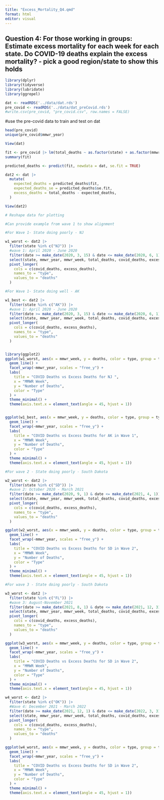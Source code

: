 ```yaml
---
title: "Excess_Mortality_Q4.qmd"
format: html
editor: visual
---
```


## Question 4: **For those working in groups**: Estimate excess mortality for each week for each state. Do COVID-19 deaths explain the excess mortality? - pick a good region/state to show this holds

```r
library(dplyr)
library(tidyverse)
library(lubridate)
library(ggrepel)
```

```r
dat <- readRDS('../data/dat.rds')
pre_covid <- readRDS('../data/dat_preCovid.rds')
#write.csv(pre_covid, "pre_covid.csv", row.names = FALSE)
```

#use the pre-covid data to train and test on dat

```r
head(pre_covid)
unique(pre_covid$mmwr_year)

View(dat)
```

```r
fit <- pre_covid |> lm(total_deaths ~ as.factor(state) + as.factor(mmwr_week) + as.factor(region), data = _)
summary(fit)
```

```r
predicted_deaths <- predict(fit, newdata = dat, se.fit = TRUE)

dat2 <- dat |>
  mutate(
    expected_deaths = predicted_deaths$fit, 
    expected_deaths_se = predicted_deaths$se.fit, 
    excess_deaths = total_deaths - expected_deaths, 
  )

View(dat2)

```

```r
# Reshape data for plotting

#Can provide example from wave 1 to show alignment

#For Wave 1- State doing poorly - NJ

w1_worst <- dat2 |> 
  filter(state %in% c("NJ")) |> 
  #wave 1: April 2020 - June 2020
  filter(date >= make_date(2020, 3, 15) & date <= make_date(2020, 6, 1)) |> 
  select(state, mmwr_year, mmwr_week, total_deaths, covid_deaths, excess_deaths) |>
  pivot_longer(
    cols = c(covid_deaths, excess_deaths),
    names_to = "type",
    values_to = "deaths"
  )

#For Wave 1- State doing well - AK 

w1_best <- dat2 |> 
  filter(state %in% c("AK")) |> 
  #wave 1: April 2020 - June 2020
  filter(date >= make_date(2020, 3, 15) & date <= make_date(2020, 6, 1)) |> 
  select(state, mmwr_year, mmwr_week, total_deaths, covid_deaths, excess_deaths) |>
  pivot_longer(
    cols = c(covid_deaths, excess_deaths),
    names_to = "type",
    values_to = "deaths"
  )


library(ggplot2)
ggplot(w1_worst, aes(x = mmwr_week, y = deaths, color = type, group = type)) +
  geom_line() +
  facet_wrap(~mmwr_year, scales = "free_y") +
  labs(
    title = "COVID Deaths vs Excess Deaths for NJ ",
    x = "MMWR Week",
    y = "Number of Deaths",
    color = "Type"
  ) +
  theme_minimal() +
  theme(axis.text.x = element_text(angle = 45, hjust = 1))


ggplot(w1_best, aes(x = mmwr_week, y = deaths, color = type, group = type)) +
  geom_line() +
  facet_wrap(~mmwr_year, scales = "free_y") +
  labs(
    title = "COVID Deaths vs Excess Deaths for AK in Wave 1",
    x = "MMWR Week",
    y = "Number of Deaths",
    color = "Type"
  ) +
  theme_minimal() +
  theme(axis.text.x = element_text(angle = 45, hjust = 1))
```

```r
#For wave 2 - State doing poorly - South Dakota

w2_worst <- dat2 |> 
  filter(state %in% c("SD")) |> 
  #wave 2: October 2020 - March 2021
  filter(date >= make_date(2020, 9, 1) & date <= make_date(2021, 4, 1)) |> 
  select(state, mmwr_year, mmwr_week, total_deaths, covid_deaths, excess_deaths) |>
  pivot_longer(
    cols = c(covid_deaths, excess_deaths),
    names_to = "type",
    values_to = "deaths"
  )

ggplot(w2_worst, aes(x = mmwr_week, y = deaths, color = type, group = type)) +
  geom_line() +
  facet_wrap(~mmwr_year, scales = "free_y") +
  labs(
    title = "COVID Deaths vs Excess Deaths for SD in Wave 2",
    x = "MMWR Week",
    y = "Number of Deaths",
    color = "Type"
  ) +
  theme_minimal() +
  theme(axis.text.x = element_text(angle = 45, hjust = 1))
```

```r
#For wave 3 - State doing poorly - South Dakota

w3_worst <- dat2 |> 
  filter(state %in% c("FL")) |> 
  #wave 3: August-November 2021
  filter(date >= make_date(2021, 8, 1) & date <= make_date(2021, 12, 31)) |> 
  select(state, mmwr_year, mmwr_week, total_deaths, covid_deaths, excess_deaths) |>
  pivot_longer(
    cols = c(covid_deaths, excess_deaths),
    names_to = "type",
    values_to = "deaths"
  )

ggplot(w3_worst, aes(x = mmwr_week, y = deaths, color = type, group = type)) +
  geom_line() +
  facet_wrap(~mmwr_year, scales = "free_y") +
  labs(
    title = "COVID Deaths vs Excess Deaths for SD in Wave 2",
    x = "MMWR Week",
    y = "Number of Deaths",
    color = "Type"
  ) +
  theme_minimal() +
  theme(axis.text.x = element_text(angle = 45, hjust = 1))
```

```r

w4_worst <- dat2 |> 
  filter(state %in% c("OK")) |> 
  #Wave 4: December 2021 - March 2022
  filter(date >= make_date(2021, 12, 1) & date <= make_date(2022, 3, 31)) |> 
  select(state, mmwr_year, mmwr_week, total_deaths, covid_deaths, excess_deaths) |>
  pivot_longer(
    cols = c(covid_deaths, excess_deaths),
    names_to = "type",
    values_to = "deaths"
  )

ggplot(w4_worst, aes(x = mmwr_week, y = deaths, color = type, group = type)) +
  geom_line() +
  facet_wrap(~mmwr_year, scales = "free_y") +
  labs(
    title = "COVID Deaths vs Excess Deaths for SD in Wave 2",
    x = "MMWR Week",
    y = "Number of Deaths",
    color = "Type"
  ) +
  theme_minimal() +
  theme(axis.text.x = element_text(angle = 45, hjust = 1))
```
